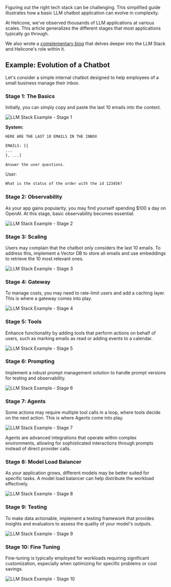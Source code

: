 Figuring out the right tech stack can be challenging. This simplified guide illustrates how a basic LLM chatbot application can evolve in complexity.

At Helicone, we've observed thousands of LLM applications at various scales. This article generalizes the different stages that most applications typically go through.

We also wrote a <a href="/blog/llm-stack-guide" rel="noopener" target="_blank">complementary blog</a> that delves deeper into the LLM Stack and Helicone's role within it.

## Example: Evolution of a Chatbot

Let's consider a simple internal chatbot designed to help employees of a small business manage their inbox.

### Stage 1: The Basics

Initially, you can simply copy and paste the last 10 emails into the context.

![LLM Stack Example - Stage 1](/static/pasted_images/llm-stack-ex-stage-1.png)

**System:**

```md
HERE ARE THE LAST 10 EMAILS IN THE INBOX

EMAILS: [{
...
}, ...]

Answer the user questions.
```

User:

```md
What is the status of the order with the id 123456?
```

### Stage 2: Observability

As your app gains popularity, you may find yourself spending $100 a day on OpenAI. At this stage, basic observability becomes essential.

![LLM Stack Example - Stage 2](/static/pasted_images/llm-stack-ex-stage-2.png)

### Stage 3: Scaling

Users may complain that the chatbot only considers the last 10 emails. To address this, implement a Vector DB to store all emails and use embeddings to retrieve the 10 most relevant ones.

![LLM Stack Example - Stage 3](/static/pasted_images/llm-stack-ex-stage-3.png)

### Stage 4: Gateway

To manage costs, you may need to rate-limit users and add a caching layer. This is where a gateway comes into play.

![LLM Stack Example - Stage 4](/static/pasted_images/llm-stack-ex-stage-4.png)

### Stage 5: Tools

Enhance functionality by adding tools that perform actions on behalf of users, such as marking emails as read or adding events to a calendar.

![LLM Stack Example - Stage 5](/static/pasted_images/llm-stack-ex-stage-5.png)

### Stage 6: Prompting

Implement a robust prompt management solution to handle prompt versions for testing and observability.

![LLM Stack Example - Stage 6](/static/pasted_images/llm-stack-ex-stage-6.png)

### Stage 7: Agents

Some actions may require multiple tool calls in a loop, where tools decide on the next action. This is where Agents come into play.

![LLM Stack Example - Stage 7](/static/pasted_images/llm-stack-ex-stage-7.png)

Agents are advanced integrations that operate within complex environments, allowing for sophisticated interactions through prompts instead of direct provider calls.

### Stage 8: Model Load Balancer

As your application grows, different models may be better suited for specific tasks. A model load balancer can help distribute the workload effectively.

![LLM Stack Example - Stage 8](/static/pasted_images/llm-stack-ex-stage-8.png)

### Stage 9: Testing

To make data actionable, implement a testing framework that provides insights and evaluators to assess the quality of your model's outputs.

![LLM Stack Example - Stage 9](/static/pasted_images/llm-stack-ex-stage-9.png)

### Stage 10: Fine Tuning

Fine-tuning is typically employed for workloads requiring significant customization, especially when optimizing for specific problems or cost savings.

![LLM Stack Example - Stage 10](/static/pasted_images/llm-stack-ex-stage-10.png)

<Questions />
